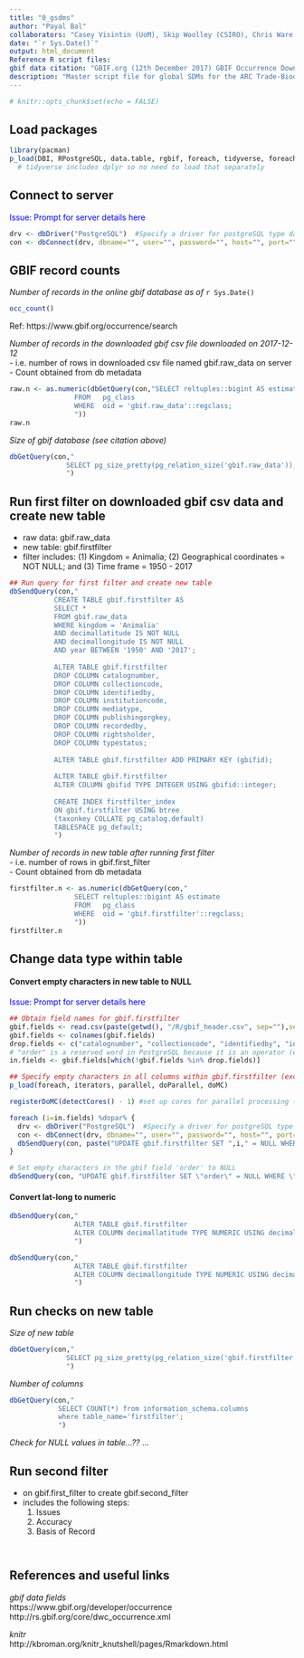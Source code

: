 ```yaml
---
title: "0_gsdms"
author: "Payal Bal"
collaborators: "Casey Visintin (UoM), Skip Woolley (CSIRO), Chris Ware (CSIRO)"
date: "`r Sys.Date()`"
output: html_document
Reference R script files: 
gbif data citation: "GBIF.org (12th December 2017) GBIF Occurrence Download https://doi.org/10.15468/dl.kaciwi"
description: "Master script file for global SDMs for the ARC Trade-Biodiversity project"
---
```


<!-- Specify global options for code chunks -->
```r
# knitr::opts_chunk$set(echo = FALSE)
```



## Load packages
```r
library(pacman)
p_load(DBI, RPostgreSQL, data.table, rgbif, foreach, tidyverse, foreach, iterators, parallel, doParallel, doMC) 
  # tidyverse includes dplyr so no need to load that separately
```



## Connect to server
<span style="color:blue">Issue: Prompt for server details here</span>
```r
drv <- dbDriver("PostgreSQL")  #Specify a driver for postgreSQL type database
con <- dbConnect(drv, dbname="", user="", password="", host="", port="")
```



## GBIF record counts
*Number of records in the online gbif database as of* `r Sys.Date()`
```r
occ_count()
```
Ref: https://www.gbif.org/occurrence/search
 
*Number of records in the downloaded gbif csv file downloaded on 2017-12-12*<br/>
  - i.e. number of rows in downloaded csv file named gbif.raw_data on server<br/>
  - Count obtained from db metadata 
```r
raw.n <- as.numeric(dbGetQuery(con,"SELECT reltuples::bigint AS estimate
                FROM   pg_class
                WHERE  oid = 'gbif.raw_data'::regclass;
                "))
raw.n
```

*Size of gbif database (see citation above)*
```r
dbGetQuery(con,"
              SELECT pg_size_pretty(pg_relation_size('gbif.raw_data'));
              ")
```


## Run first filter on downloaded gbif csv data and create new table
  - raw data: gbif.raw_data
  - new table: gbif.firstfilter
  - filter includes: (1) Kingdom = Animalia; (2) Geographical coordinates = NOT NULL; and (3) Time frame = 1950 - 2017

```r
## Run query for first filter and create new table
dbSendQuery(con,"
           CREATE TABLE gbif.firstfilter AS
           SELECT *
           FROM gbif.raw_data
           WHERE kingdom = 'Animalia'
           AND decimallatitude IS NOT NULL
           AND decimallongitude IS NOT NULL
           AND year BETWEEN '1950' AND '2017';
           
           ALTER TABLE gbif.firstfilter 
           DROP COLUMN catalognumber,
           DROP COLUMN collectioncode,
           DROP COLUMN identifiedby,
           DROP COLUMN institutioncode,
           DROP COLUMN mediatype,
           DROP COLUMN publishingorgkey,
           DROP COLUMN recordedby,
           DROP COLUMN rightsholder,
           DROP COLUMN typestatus;
           
           ALTER TABLE gbif.firstfilter ADD PRIMARY KEY (gbifid);
           
           ALTER TABLE gbif.firstfilter 
           ALTER COLUMN gbifid TYPE INTEGER USING gbifid::integer;
           
           CREATE INDEX firstfilter_index
           ON gbif.firstfilter USING btree
           (taxonkey COLLATE pg_catalog.default)
           TABLESPACE pg_default;
           ") 
```

*Number of records in new table after running first filter* <br/>
  - i.e. number of rows in gbif.first_filter<br/>
  - Count obtained from db metadata
```r
firstfilter.n <- as.numeric(dbGetQuery(con,"
                SELECT reltuples::bigint AS estimate
                FROM   pg_class
                WHERE  oid = 'gbif.firstfilter'::regclass;
                "))
firstfilter.n
```


## Change data type within table
#### Convert empty characters in new table to NULL
<span style="color:blue">Issue: Prompt for server details here</span>

```r
## Obtain field names for gbif.firstfilter
gbif.fields <- read.csv(paste(getwd(), "/R/gbif_header.csv", sep=""),sep="\t")
gbif.fields <- colnames(gbif.fields)
drop.fields <- c("catalognumber", "collectioncode", "identifiedby", "institutioncode", "mediatype", "publishingorgkey", "recordedby", "rightsholder", "typestatus", "order")
# "order" is a reserved word in PostgreSQL because it is an operator (e.g. ORDER BY x). Unfortunately, GBIF also uses this as a field name. So it doesn't work in the foreach loop. Instead, it needs to be run as separate query. 
in.fields <- gbif.fields[which(!gbif.fields %in% drop.fields)]

## Specify empty characters in all columns within gbif.firstfilter (except order) as NULL
p_load(foreach, iterators, parallel, doParallel, doMC)

registerDoMC(detectCores() - 1) #set up cores for parallel processing (72-1)

foreach (i=in.fields) %dopar% { 
  drv <- dbDriver("PostgreSQL")  #Specify a driver for postgreSQL type database
  con <- dbConnect(drv, dbname="", user="", password="", host="", port="")
  dbSendQuery(con, paste("UPDATE gbif.firstfilter SET ",i," = NULL WHERE ",i,"::char = '';", sep=""))
}

# Set empty characters in the gbif field 'order' to NULL
dbSendQuery(con, "UPDATE gbif.firstfilter SET \"order\" = NULL WHERE \"order\"::char = '';")
```


#### Convert lat-long to numeric
```r
dbSendQuery(con,"
                ALTER TABLE gbif.firstfilter 
                ALTER COLUMN decimallatitude TYPE NUMERIC USING decimallatitude::numeric
                ")

dbSendQuery(con,"
                ALTER TABLE gbif.firstfilter 
                ALTER COLUMN decimallongitude TYPE NUMERIC USING decimallongitude::numeric
                ")
```

## Run checks on new table
*Size of new table*
```r
dbGetQuery(con,"
              SELECT pg_size_pretty(pg_relation_size('gbif.firstfilter'));
              ")
```

*Number of columns*
```r
dbGetQuery(con,"
            SELECT COUNT(*) from information_schema.columns
            where table_name='firstfilter';
            ")
```

*Check for NULL values in table...??*
...





## Run second filter
  - on gbif.first_filter to create gbif.second_filter
  - includes the following steps:
    1. Issues
    2. Accuracy
    3. Basis of Record
    
    
```r

```


```r

```


## References and useful links
*gbif data fields* <br/>
https://www.gbif.org/developer/occurrence <br/>
http://rs.gbif.org/core/dwc_occurrence.xml

*knitr* <br/>
http://kbroman.org/knitr_knutshell/pages/Rmarkdown.html
